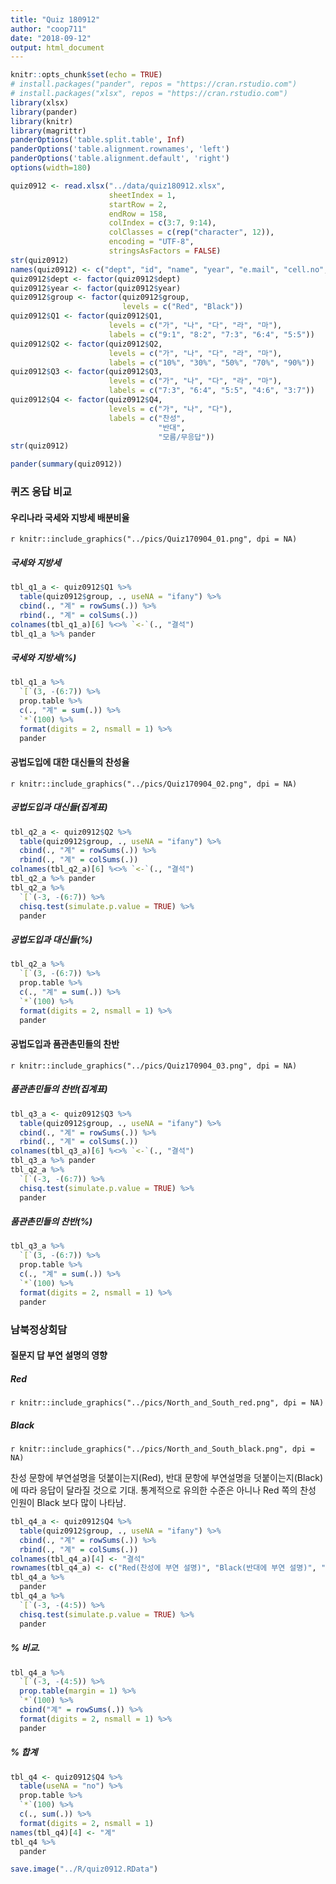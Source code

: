 ```yaml
---
title: "Quiz 180912"
author: "coop711"
date: "2018-09-12"
output: html_document
---
```


```r
knitr::opts_chunk$set(echo = TRUE)
# install.packages("pander", repos = "https://cran.rstudio.com")
# install.packages("xlsx", repos = "https://cran.rstudio.com")
library(xlsx)
library(pander)
library(knitr)
library(magrittr)
panderOptions('table.split.table', Inf)
panderOptions('table.alignment.rownames', 'left')
panderOptions('table.alignment.default', 'right')
options(width=180)
```

```r
quiz0912 <- read.xlsx("../data/quiz180912.xlsx", 
                      sheetIndex = 1, 
                      startRow = 2, 
                      endRow = 158, 
                      colIndex = c(3:7, 9:14), 
                      colClasses = c(rep("character", 12)), 
                      encoding = "UTF-8",
                      stringsAsFactors = FALSE)
str(quiz0912)
names(quiz0912) <- c("dept", "id", "name", "year", "e.mail", "cell.no", "Q1", "Q2", "Q3", "Q4", "group")
quiz0912$dept <- factor(quiz0912$dept)
quiz0912$year <- factor(quiz0912$year)
quiz0912$group <- factor(quiz0912$group, 
                         levels = c("Red", "Black"))
quiz0912$Q1 <- factor(quiz0912$Q1, 
                      levels = c("가", "나", "다", "라", "마"), 
                      labels = c("9:1", "8:2", "7:3", "6:4", "5:5"))
quiz0912$Q2 <- factor(quiz0912$Q2, 
                      levels = c("가", "나", "다", "라", "마"), 
                      labels = c("10%", "30%", "50%", "70%", "90%"))
quiz0912$Q3 <- factor(quiz0912$Q3, 
                      levels = c("가", "나", "다", "라", "마"), 
                      labels = c("7:3", "6:4", "5:5", "4:6", "3:7"))
quiz0912$Q4 <- factor(quiz0912$Q4, 
                      levels = c("가", "나", "다"),
                      labels = c("찬성", 
                                 "반대",
                                 "모름/무응답"))
str(quiz0912)
```

```r
pander(summary(quiz0912))
```

### 퀴즈 응답 비교

#### 우리나라 국세와 지방세 배분비율 

`r knitr::include_graphics("../pics/Quiz170904_01.png", dpi = NA)`

##### 국세와 지방세

```r
tbl_q1_a <- quiz0912$Q1 %>% 
  table(quiz0912$group, ., useNA = "ifany") %>%
  cbind(., "계" = rowSums(.)) %>%
  rbind(., "계" = colSums(.))
colnames(tbl_q1_a)[6] %<>% `<-`(., "결석")
tbl_q1_a %>% pander 
```

##### 국세와 지방세(%)

```r
tbl_q1_a %>% 
  `[`(3, -(6:7)) %>%
  prop.table %>% 
  c(., "계" = sum(.)) %>%
  `*`(100) %>%
  format(digits = 2, nsmall = 1) %>%
  pander
```

#### 공법도입에 대한 대신들의 찬성율

`r knitr::include_graphics("../pics/Quiz170904_02.png", dpi = NA)`

##### 공법도입과 대신들(집계표)

```r
tbl_q2_a <- quiz0912$Q2 %>% 
  table(quiz0912$group, ., useNA = "ifany") %>%
  cbind(., "계" = rowSums(.)) %>%
  rbind(., "계" = colSums(.))
colnames(tbl_q2_a)[6] %<>% `<-`(., "결석")
tbl_q2_a %>% pander 
tbl_q2_a %>% 
  `[`(-3, -(6:7)) %>%
  chisq.test(simulate.p.value = TRUE) %>%
  pander
```

##### 공법도입과 대신들(%)

```r
tbl_q2_a %>% 
  `[`(3, -(6:7)) %>%
  prop.table %>% 
  c(., "계" = sum(.)) %>%
  `*`(100) %>%
  format(digits = 2, nsmall = 1) %>%
  pander
```

#### 공법도입과 품관촌민들의 찬반

`r knitr::include_graphics("../pics/Quiz170904_03.png", dpi = NA)`

##### 품관촌민들의 찬반(집계표)

```r
tbl_q3_a <- quiz0912$Q3 %>% 
  table(quiz0912$group, ., useNA = "ifany") %>%
  cbind(., "계" = rowSums(.)) %>%
  rbind(., "계" = colSums(.))
colnames(tbl_q3_a)[6] %<>% `<-`(., "결석")
tbl_q3_a %>% pander 
tbl_q2_a %>% 
  `[`(-3, -(6:7)) %>%
  chisq.test(simulate.p.value = TRUE) %>%
  pander
```

##### 품관촌민들의 찬반(%)

```r
tbl_q3_a %>% 
  `[`(3, -(6:7)) %>%
  prop.table %>% 
  c(., "계" = sum(.)) %>%
  `*`(100) %>%
  format(digits = 2, nsmall = 1) %>%
  pander
```

### 남북정상회담

#### 질문지 답 부연 설명의 영향

##### Red 

`r knitr::include_graphics("../pics/North_and_South_red.png", dpi = NA)`

##### Black

`r knitr::include_graphics("../pics/North_and_South_black.png", dpi = NA)`

찬성 문항에 부연설명을 덧붙이는지(Red), 반대 문항에 부연설명을 덧붙이는지(Black)에 따라 응답이 달라질 것으로 기대. 통계적으로 유의한 수준은 아니나 Red 쪽의 찬성 인원이 Black 보다 많이 나타남.

```r
tbl_q4_a <- quiz0912$Q4 %>%
  table(quiz0912$group, ., useNA = "ifany") %>%
  cbind(., "계" = rowSums(.)) %>%
  rbind(., "계" = colSums(.))
colnames(tbl_q4_a)[4] <- "결석"
rownames(tbl_q4_a) <- c("Red(찬성에 부연 설명)", "Black(반대에 부연 설명)", "계")
tbl_q4_a %>% 
  pander
tbl_q4_a %>% 
  `[`(-3, -(4:5)) %>%
  chisq.test(simulate.p.value = TRUE) %>%
  pander
```

##### % 비교.  

```r
tbl_q4_a %>% 
  `[`(-3, -(4:5)) %>%
  prop.table(margin = 1) %>%
  `*`(100) %>%
  cbind("계" = rowSums(.)) %>%
  format(digits = 2, nsmall = 1) %>%
  pander
```

##### % 합계

```r
tbl_q4 <- quiz0912$Q4 %>%
  table(useNA = "no") %>%
  prop.table %>%
  `*`(100) %>%
  c(., sum(.)) %>%
  format(digits = 2, nsmall = 1)
names(tbl_q4)[4] <- "계"
tbl_q4 %>%
  pander
```


```r
save.image("../R/quiz0912.RData")
```